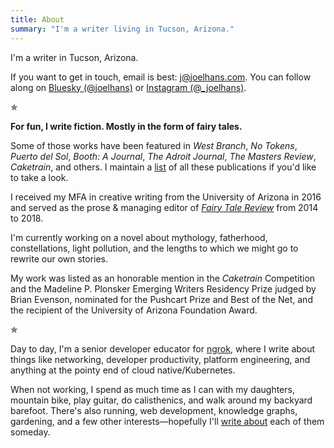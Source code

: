 ```yaml
---
title: About
summary: "I'm a writer living in Tucson, Arizona."
---
```


I'm a writer in Tucson, Arizona.

If you want to get in touch, email is best:
[j@joelhans.com](mailto:j@joelhans.com). You can follow along on [Bluesky
(@joelhans)](https://bsky.app/profile/joelhans.bsky.social) or [Instagram
(@_joelhans)](instagram.com/_joelhans/).

&#10031;

**For fun, I write fiction. Mostly in the form of fairy tales.**

Some of those works have been featured in _West Branch_, _No Tokens_, _Puerto
del Sol_, _Booth: A Journal_, _The Adroit Journal_, _The Masters Review_,
_Caketrain_, and others. I maintain a [list](/fiction) of all these publications
if
you'd like to take a look.

I received my MFA in creative writing from the University of Arizona in 2016 and
served as the prose &amp; managing editor of [*Fairy Tale
Review*](https://fairytalereview.com) from 2014 to 2018.

I'm currently working on a novel about mythology, fatherhood, constellations,
light pollution, and the lengths to which we might go to rewrite our own
stories.

My work was listed as an honorable mention in the *Caketrain* Competition and
the Madeline P. Plonsker Emerging Writers Residency Prize judged by Brian
Evenson, nominated for the Pushcart Prize and Best of the Net, and the recipient
of the University of Arizona Foundation Award.

&#10031;

Day to day, I'm a senior developer educator for [ngrok](https://ngrok.com/),
where I write about things like networking, developer productivity, platform
engineering, and anything at the pointy end of cloud native/Kubernetes.

When not working, I spend as much time as I can with my daughters, mountain
bike, play guitar, do calisthenics, and walk around my backyard barefoot.
There's also running, web development, knowledge graphs, gardening, and a few
other interests&mdash;hopefully I'll [write about](/articles/) each of them someday.
